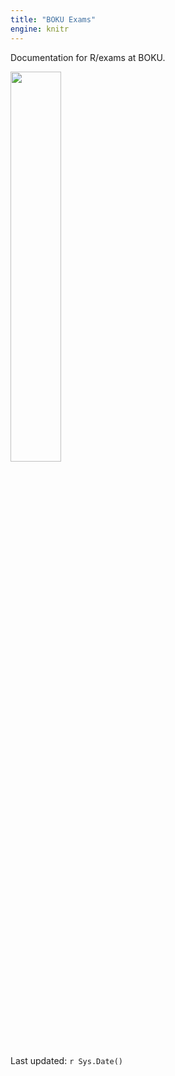 ```yaml
---
title: "BOKU Exams"
engine: knitr
---
```


Documentation for R/exams at BOKU.

![](https://boku.ac.at/fileadmin/data/themen/Marketing/Downloads/BOKU_Hauptlogo_RGB.png){width="40%"}

Last updated: `r Sys.Date()`

